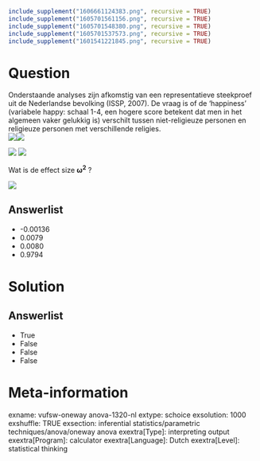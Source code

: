 ```r
include_supplement("1606661124383.png", recursive = TRUE)
include_supplement("1605701561156.png", recursive = TRUE)
include_supplement("1605701548380.png", recursive = TRUE)
include_supplement("1605701537573.png", recursive = TRUE)
include_supplement("1601541221845.png", recursive = TRUE)
```

Question
========
Onderstaande analyses zijn afkomstig van een representatieve steekproef
uit de Nederlandse bevolking (ISSP, 2007). De vraag is of de ‘happiness’
(variabele happy: schaal 1-4, een hogere score betekent dat men in het
algemeen vaker gelukkig is) verschilt tussen niet-religieuze personen en
religieuze personen met verschillende religies.  
![](1606661124383.png)![](1605701561156.png)
  
  
![](1605701548380.png) ![](1605701537573.png)
  
  
Wat is de effect size **ω**<sup>**2**</sup> ?  
  
![](1601541221845.png)

Answerlist
----------
* -0.00136
* 0.0079
* 0.0080
* 0.9794

Solution
========










Answerlist
----------
* True
* False
* False
* False

Meta-information
================
exname: vufsw-oneway anova-1320-nl
extype: schoice
exsolution: 1000
exshuffle: TRUE
exsection: inferential statistics/parametric techniques/anova/oneway anova
exextra[Type]: interpreting output
exextra[Program]: calculator
exextra[Language]: Dutch
exextra[Level]: statistical thinking

